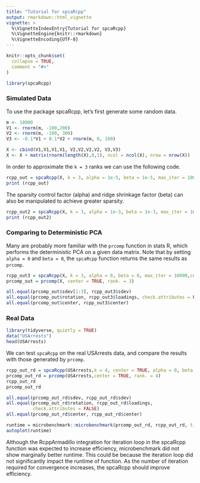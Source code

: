 ```yaml
---
title: "Tutorial for spcaRcpp"
output: rmarkdown::html_vignette
vignette: >
  %\VignetteIndexEntry{Tutorial for spcaRcpp}
  %\VignetteEngine{knitr::rmarkdown}
  %\VignetteEncoding{UTF-8}
---
```


```r
knitr::opts_chunk$set(
  collapse = TRUE,
  comment = "#>"
)
```

```r
library(spcaRcpp)
```

### Simulated Data  
To use the package spcaRcpp, let's first generate some random data.  

```r
m <- 10000
V1 <- rnorm(m, -100,200)
V2 <- rnorm(m, -100, 300)
V3 <- -0.1*V1 + 0.1*V2 + rnorm(m, 0, 100)

X <- cbind(V1,V1,V1,V1, V2,V2,V2,V2, V3,V3)
X <- X + matrix(rnorm(length(X),0,1), ncol = ncol(X), nrow = nrow(X))
```

In order to approximate the ``k = 3`` ranks we can use the following code.  
```r
rcpp_out = spcaRcpp(X, k = 3, alpha = 1e-5, beta = 1e-5, max_iter = 10000,center = TRUE)
print (rcpp_out)
```
The sparsity control factor (alpha) and ridge shrinkage factor (beta) can also be
manipulated to achieve greater sparsity.  
```r
rcpp_out2 = spcaRcpp(X, k = 3, alpha = 1e-3, beta = 1e-3, max_iter = 10000,center = TRUE)
print (rcpp_out2)
```

### Comparing to Deterministic PCA
Many are probably more familiar with the ``prcomp`` function in stats R, which performs the 
deterministic PCA on a given data matrix. Note that by setting ``alpha = 0`` and ``beta = 0``, the ``spcaRcpp`` function returns the same results as ``prcomp``.

```r
rcpp_out3 = spcaRcpp(X, k = 3, alpha = 0, beta = 0, max_iter = 10000,center = TRUE)
prcomp_out = prcomp(X, center = TRUE, rank. = 3)

all.equal(prcomp_out$sdev[1:3], rcpp_out3$sdev)
all.equal(prcomp_out$rotation, rcpp_out3$loadings, check.attributes = FALSE)
all.equal(prcomp_out$center, rcpp_out3$center)
```

### Real Data
```r
library(tidyverse, quietly = TRUE)
data("USArrests")
head(USArrests)
```
We can test ``spcaRcpp`` on the real USArrests data, and compare the results 
with those generated by ``prcomp``.  
```r
rcpp_out_rd = spcaRcpp(USArrests,k = 4, center = TRUE, alpha = 0, beta = 0)
prcomp_out_rd = prcomp(USArrests,center = TRUE, rank. = 4)
rcpp_out_rd
prcomp_out_rd
```

```r
all.equal(prcomp_out_rd$sdev, rcpp_out_rd$sdev)
all.equal(prcomp_out_rd$rotation, rcpp_out_rd$loadings,
          check.attributes = FALSE)
all.equal(prcomp_out_rd$center, rcpp_out_rd$center)
```

```r
runtime = microbenchmark::microbenchmark(prcomp_out_rd, rcpp_out_rd, times = 200)
autoplot(runtime)
```
Although the RcppArmadillo integration for iteration loop in the spcaRcpp function was 
expected to increase efficiency, microbenchmark did not show marginally better runtime. 
This could be because the iteration loop did not significantly impact the runtime of
function. As the number of iteration required for convergence increases, the spcaRcpp should
improve efficiency.  
